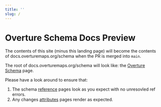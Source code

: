 ```yaml
---
title: ''
slug: /
---
```


# Overture Schema Docs Preview

The contents of this site (minus this landing page) will become the contents of docs.overturemaps.org/schema when the PR is merged into `main`.

The root of docs.overturemaps.org/schema will look like: the [Overture Schema](schema) page.

Please have a look around to ensure that:

1. The schema [reference](schema/reference) pages look as you expect with no unresovled ref errors.
2. Any changes [attributes](schema/attributes/) pages render as expected.
